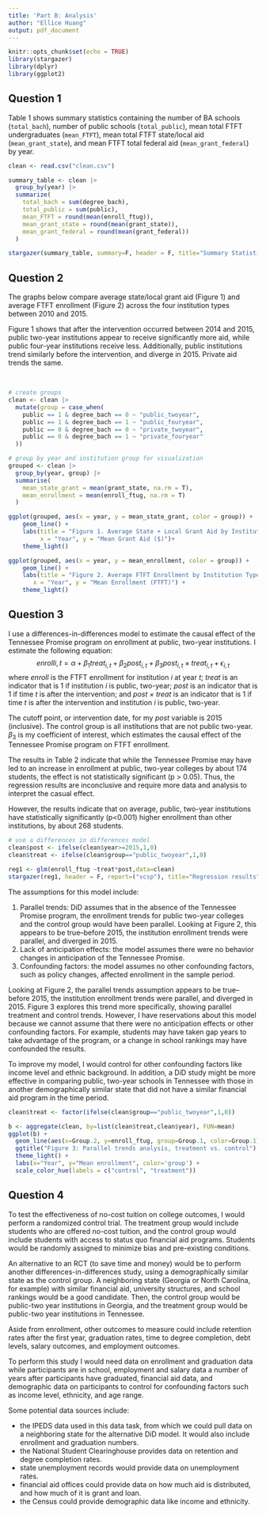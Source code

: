 ```yaml
---
title: 'Part B: Analysis'
author: "Ellice Huang"
output: pdf_document
---
```


```r
knitr::opts_chunk$set(echo = TRUE)
library(stargazer)
library(dplyr)
library(ggplot2)
```

## Question 1
Table 1 shows summary statistics containing the number of BA schools (`total_bach`), number of public schools (`total_public`), mean total FTFT undergraduates (`mean_FTFT`), mean total FTFT state/local aid (`mean_grant_state`), and mean FTFT total federal aid (`mean_grant_federal`) by year.

```r
clean <- read.csv("clean.csv")

summary_table <- clean |>
  group_by(year) |>
  summarize(
    total_bach = sum(degree_bach),
    total_public = sum(public),
    mean_FTFT = round(mean(enroll_ftug)),
    mean_grant_state = round(mean(grant_state)),
    mean_grant_federal = round(mean(grant_federal))
  )

stargazer(summary_table, summary=F, header = F, title="Summary Statistics")
```

## Question 2
The graphs below compare average state/local grant aid (Figure 1) and average FTFT enrollment (Figure 2) across the four institution types between 2010 and 2015.

Figure 1 shows that after the intervention occurred between 2014 and 2015, public two-year institutions appear to receive significantly more aid, while public four-year institutions receive less. Additionally, public institutions trend similarly before the intervention, and diverge in 2015. Private aid trends the same. 

&nbsp;

```r
# create groups
clean <- clean |>
  mutate(group = case_when(
    public == 1 & degree_bach == 0 ~ "public_twoyear",
    public == 1 & degree_bach == 1 ~ "public_fouryear",
    public == 0 & degree_bach == 0 ~ "private_twoyear",
    public == 0 & degree_bach == 1 ~ "private_fouryear"
  ))

# group by year and institution group for visualization
grouped <- clean |>
  group_by(year, group) |>
  summarise(
    mean_state_grant = mean(grant_state, na.rm = T),
    mean_enrollment = mean(enroll_ftug, na.rm = T)
  )

ggplot(grouped, aes(x = year, y = mean_state_grant, color = group)) +
    geom_line() +
    labs(title = "Figure 1. Average State + Local Grant Aid by Institution Type, 2010-2015",
         x = "Year", y = "Mean Grant Aid ($)")+
    theme_light()

ggplot(grouped, aes(x = year, y = mean_enrollment, color = group)) +
    geom_line() +
    labs(title = "Figure 2. Average FTFT Enrollment by Institution Type, 2010-2015",
       x = "Year", y = "Mean Enrollment (FTFT)") +
    theme_light()
```

## Question 3
I use a differences-in-differences model to estimate the causal effect of the Tennessee Promise program on enrollment at public, two-year institutions. I estimate the following equation:
$$enroll{i,t} = \alpha + \beta_1treat_{i,t} + \beta_2post_{i,t} + \beta_3post_{i,t} \times treat_{i,t} +\epsilon_{i,t}$$
where *enroll* is the FTFT enrollment for institution *i* at year *t*; *treat* is an indicator that is 1 if institution *i* is public, two-year; *post* is an indicator that is 1 if time *t* is after the intervention; and *post $\times$ treat* is an indicator that is 1 if time *t* is after the intervention and institution *i* is public, two-year.

The cutoff point, or intervention date, for my *post* variable is 2015 (inclusive). The control group is all institutions that are not public two-year. $\beta_3$ is my coefficient of interest, which estimates the causal effect of the Tennessee Promise program on FTFT enrollment.

The results in Table 2 indicate that while the Tennessee Promise may have led to an increase in enrollment at public, two-year colleges by about 174 students, the effect is not statistically significant (p > 0.05). Thus, the regression results are inconclusive and require more data and analysis to interpret the casual effect.

However, the results indicate that on average, public, two-year institutions have statistically significantly (p<0.001) higher enrollment than other institutions, by about 268 students.

```r
# use a differences in differences model
clean$post <- ifelse(clean$year>=2015,1,0)
clean$treat <- ifelse(clean$group=="public_twoyear",1,0)

reg1 <- glm(enroll_ftug ~treat*post,data=clean)
stargazer(reg1, header = F, report=("vcsp"), title="Regression results")
```

The assumptions for this model include:

1. Parallel trends: DiD assumes that in the absence of the Tennessee Promise program, the enrollment trends for public two-year colleges and the control group would have been parallel. Looking at Figure 2, this appears to be true--before 2015, the institution enrollment trends were parallel, and diverged in 2015.
2. Lack of anticipation effects: the model assumes there were no behavior changes in anticipation of the Tennessee Promise.
3. Confounding factors: the model assumes no other confounding factors, such as policy changes, affected enrollment in the sample period.

Looking at Figure 2, the parallel trends assumption appears to be true--before 2015, the institution enrollment trends were parallel, and diverged in 2015. Figure 3 explores this trend more specifically, showing parallel treatment and control trends. However, I have reservations about this model because we cannot assume that there were no anticipation effects or other confounding factors. For example, students may have taken gap years to take advantage of the program, or a change in school rankings may have confounded the results. 

To improve my model, I would control for other confounding factors like income level and ethnic background. In addition, a DiD study might be more effective in comparing public, two-year schools in Tennessee with those in another demographically similar state that did not have a similar financial aid program in the time period.

```r
clean$treat <- factor(ifelse(clean$group=="public_twoyear",1,0))

b <- aggregate(clean, by=list(clean$treat,clean$year), FUN=mean)
ggplot(b) +
  geom_line(aes(x=Group.2, y=enroll_ftug, group=Group.1, color=Group.1)) +
  ggtitle("Figure 3: Parallel trends analysis, treatment vs. control") +
  theme_light() +
  labs(x="Year", y="Mean enrollment", color='group') +
  scale_color_hue(labels = c("control", "treatment"))
```


## Question 4

To test the effectiveness of no-cost tuition on college outcomes, I would perform a randomized control trial. The treatment group would include students who are offered no-cost tuition, and the control group would include students with access to status quo financial aid programs. Students would be randomly assigned to minimize bias and pre-existing conditions.

An alternative to an RCT (to save time and money) would be to perform another differences-in-differences study, using a demographically similar state as the control group. A neighboring state (Georgia or North Carolina, for example) with similar financial aid, university structures, and school rankings would be a good candidate. Then, the control group would be public-two year institutions in Georgia, and the treatment group would be public-two year institutions in Tennessee.

Aside from enrollment, other outcomes to measure could include retention rates after the first year, graduation rates, time to degree completion, debt levels, salary outcomes, and employment outcomes.

To perform this study I would need data on enrollment and graduation data while participants are in school, employment and salary data a number of years after participants have graduated, financial aid data, and demographic data on participants to control for confounding factors such as income level, ethnicity, and age range.

Some potential data sources include:

- the IPEDS data used in this data task, from which we could pull data on a neighboring state for the alternative DiD model. It would also include enrollment and graduation numbers.
- the National Student Clearinghouse provides data on retention and degree completion rates.
- state unemployment records would provide data on unemployment rates.
- financial aid offices could provide data on how much aid is distributed, and how much of it is grant and loan.
- the Census could provide demographic data like income and ethnicity.


